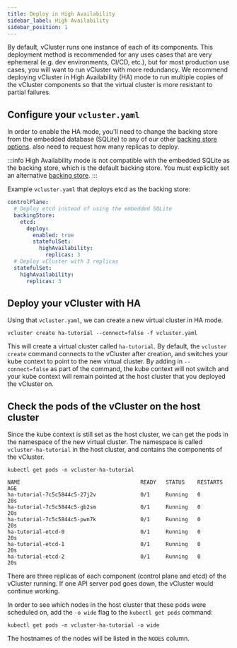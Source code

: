 ```yaml
---
title: Deploy in High Availability
sidebar_label: High Availability
sidebar_position: 1
---
```


By default, vCluster runs one instance of each of its components. This deployment method is recommended for any uses cases that are very ephemeral (e.g. dev environments, CI/CD, etc.), but for most production
use cases, you will want to run vCluster with more redundancy. We recommend deploying vCluster in High Availability (HA) mode 
to run multiple copies of the vCluster components so that the virtual cluster is more resistant to partial failures.

## Configure your `vcluster.yaml`

In order to enable the HA mode, you'll need to change the backing store from the embedded database (SQLite) to any of our other [backing store options](../../configure/vcluster-yaml/control-plane/components/backing-store). 
also need to request how many replicas to deploy. 

:::info
High Availability mode is not compatible with the embedded SQLite as the backing store, which is the default backing store. You must explicitly set an alternative [backing store](../../configure/vcluster-yaml/control-plane/components/backing-store).
:::


Example `vcluster.yaml` that deploys etcd as the backing store:

```yaml
controlPlane:
  # Deploy etcd instead of using the embedded SQLite
  backingStore:
    etcd:
      deploy:
        enabled: true
        statefulSet:
          highAvailability:
            replicas: 3
  # Deploy vCluster with 3 replicas
  statefulSet:
    highAvailability:
      replicas: 3
```

## Deploy your vCluster with HA

Using that `vcluster.yaml`, we can create a new virtual cluster in HA mode.

```
vcluster create ha-tutorial --connect=false -f vcluster.yaml
```

This will create a virtual cluster called `ha-tutorial`. By default, the `vcluster create` command connects to the vCluster after creation, and switches your kube context to point to the new virtual cluster. By adding in `--connect=false` as part of the command, the kube context will not switch and your kube context will remain pointed at the host cluster that you deployed the vCluster on.

## Check the pods of the vCluster on the host cluster

Since the kube context is still set as the host cluster, we can get the pods in the namespace of the new virtual cluster. The namespace is 
called `vcluster-ha-tutorial` in the host cluster, and contains the components of the vCluster. 

```
kubectl get pods -n vcluster-ha-tutorial
```
```
NAME                                      READY   STATUS    RESTARTS   AGE
ha-tutorial-7c5c5844c5-27j2v              0/1     Running   0          20s
ha-tutorial-7c5c5844c5-gb2sm              0/1     Running   0          20s
ha-tutorial-7c5c5844c5-pwn7k              0/1     Running   0          20s
ha-tutorial-etcd-0                        0/1     Running   0          20s
ha-tutorial-etcd-1                        0/1     Running   0          20s
ha-tutorial-etcd-2                        0/1     Running   0          20s
```
There are three replicas of each component (control plane and etcd) of the vCluster running. If one API server pod goes down, the vCluster would continue working.

In order to see which nodes in the host cluster that these pods were scheduled on, add the `-o wide` flag to the `kubectl get pods` command:

```
kubectl get pods -n vcluster-ha-tutorial -o wide
```

The hostnames of the nodes will be listed in the `NODES` column.